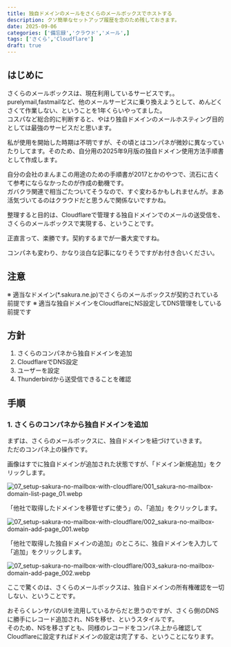```yaml
---
title: 独自ドメインのメールをさくらのメールボックスでホストする
description: クソ簡単なセットアップ履歴を念のため残しておきます。
date: 2025-09-06
categories: ['備忘録','クラウド','メール',]
tags: ['さくら','Cloudflare']
draft: true
---
```


## はじめに

さくらのメールボックスは、現在利用しているサービスです。。  
purelymail,fastmailなど、他のメールサービスに乗り換えようとして、めんどくさくて作業しない、ということを1年くらいやってました。  
コスパなど総合的に判断すると、やはり独自ドメインのメールホスティング目的としては最強のサービスだと思います。

私が使用を開始した時期は不明ですが、その頃とはコンパネが微妙に異なっていたりしてます。そのため、自分用の2025年9月版の独自ドメイン使用方法手順書として作成します。

自分の会社のまんまこの用途のための手順書が2017とかのやつで、流石に古くて参考にならなかったのが作成の動機です。  
ガバクラ関連で相当ごたついてそうなので、すぐ変わるかもしれませんが。まあ活気づいてるのはクラウドだと思うんで関係ないですかね。

整理すると目的は、Cloudflareで管理する独自ドメインでのメールの送受信を、さくらのメールボックスで実現する、ということです。

正直言って、楽勝です。契約するまでが一番大変ですね。

コンパネも変わり、かなり淡白な記事になりそうですがお付き合いください。

## 注意

※ 適当なドメイン(*.sakura.ne.jp)でさくらのメールボックスが契約されている前提です
※ 適当な独自ドメインをCloudflareにNS設定してDNS管理をしている前提です

## 方針

1. さくらのコンパネから独自ドメインを追加
2. CloudflareでDNS設定
3. ユーザーを設定
4. Thunderbirdから送受信できることを確認

## 手順

### 1. さくらのコンパネから独自ドメインを追加

まずは、さくらのメールボックスに、独自ドメインを紐づけていきます。  
ただのコンパネ上の操作です。

画像はすでに独自ドメインが追加された状態ですが、「ドメイン新規追加」をクリックします。

![07_setup-sakura-no-mailbox-with-cloudflare/001_sakura-no-mailbox-domain-list-page_01.webp](/images/07_setup-sakura-no-mailbox-with-cloudflare/001_sakura-no-mailbox-domain-list-page_01.webp)

「他社で取得したドメインを移管せずに使う」の、「追加」をクリックします。

![07_setup-sakura-no-mailbox-with-cloudflare/002_sakura-no-mailbox-domain-add-page_001.webp](/images/07_setup-sakura-no-mailbox-with-cloudflare/002_sakura-no-mailbox-domain-add-page_001.webp)

「他社で取得した独自ドメインの追加」のところに、独自ドメインを入力して「追加」をクリックします。

![07_setup-sakura-no-mailbox-with-cloudflare/003_sakura-no-mailbox-domain-add-page_002.webp](/images/07_setup-sakura-no-mailbox-with-cloudflare/003_sakura-no-mailbox-domain-add-page_002.webp)

ここで驚くのは、さくらのメールボックスは、独自ドメインの所有権確認を一切しない、ということです。

おそらくレンサバのUIを流用しているからだと思うのですが、さくら側のDNSに勝手にレコード追加され、NSを移せ、というスタイルです。  
そのため、NSを移さずとも、同様のレコードをコンパネ上から確認してCloudflareに設定すればドメインの設定は完了する、ということになります。

